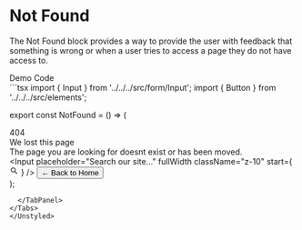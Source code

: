 
<Meta title="Blocks/Foundation/Not Found" />

# Not Found
The Not Found block provides a way to provide the user with feedback that something is wrong
or when a user tries to access a page they do not have access to.

<Unstyled>
  <Tabs direction="rtl">
    <TabList>
      <Tab>
        Demo
      </Tab>
      <Tab>
        Code
      </Tab>
    </TabList>
    <TabPanel>
      <div className="flex flex-col border justify-center items-center min-h-[840px] border-gray-700">
        <NotFound />
      </div>
    </TabPanel>
    <TabPanel>
  ```tsx
  import { Input } from '../../../src/form/Input';
  import { Button } from '../../../src/elements';

  export const NotFound = () => (
    <div className="flex flex-row justify-center w-full relative">
      <div className="text-center">
        <div className="absolute top-[-100%] left-0 z-0 w-full text-center text-transparent !bg-clip-text !text-[400px] [background:radial-gradient(50%_50%_at_50%_50%,rgb(36.13,36.13,65.87)_2.03%,rgb(2,2,15)_80.17%)]">
          404
        </div>
        <div className="text-white z-10 relative font-bold !text-5xl">
          We lost this page
        </div>
        <div className="text-white opacity-50 pb-10 z-10 relative">
          The page you are looking for doesnt exist or has been moved.
        </div>
        <Input
          placeholder="Search our site..."
          fullWidth
          className="z-10"
          start={
            <svg xmlns="http://www.w3.org/2000/svg" width="16" height="16" fill="none">
              <g clip-path="url(#a)">
                <path fill="#242433" d="M10.503 9.503h-.526l-.187-.18a4.314 4.314 0 0 0 1.047-2.82 4.333 4.333 0 1 0-4.334 4.334c1.074 0 2.06-.394 2.82-1.047l.18.187v.526l3.334 3.327.993-.993-3.327-3.334Zm-4 0c-1.66 0-3-1.34-3-3s1.34-3 3-3 3 1.34 3 3-1.34 3-3 3Z"/>
              </g>
              <defs>
                <clipPath id="a">
                  <path fill="#fff" d="M0 0h16v16H0z"/>
                </clipPath>
              </defs>
            </svg>
          }
        />
        <Button color="primary" className="mt-10 z-10 relative">
          ← Back to Home
        </Button>
      </div>
    </div>
  );
  ```
    </TabPanel>
  </Tabs>
</Unstyled>
